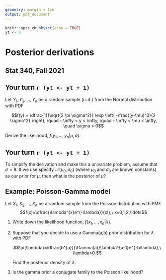 ```yaml
---
geometry: margin = 1in
output: pdf_document
---
```


\pagenumbering{gobble}

```r
knitr::opts_chunk$set(echo = TRUE)
yt <- 0
```

# Posterior derivations
## Stat 340, Fall 2021

\bigskip

## Your turn `r (yt <- yt + 1)`

Let $Y_{1},Y_{2},\ldots,Y_{n}$ be a random sample (i.i.d.) from the Normal distribution with PDF

$$f(y) = \dfrac{1}{\sqrt{2 \pi \sigma^2}} \exp \left( -\frac{(y-\mu)^2}{2 \sigma^2} \right), \quad - \infty < y < \infty, \quad  - \infty < \mu < \infty, \quad \sigma > 0$$

Derive the likelihood, $f(y_1, \ldots, y_n | \mu, \sigma)$.

\vspace{2in}

## Your turn `r (yt <- yt + 1)`

To simplify the derivation and make this a univariate problem, assume that $\sigma = 8$. If we use specify $\mathcal{N}(\mu_0, \sigma_0)$ (where $\mu_0$ and $\sigma_0$ are known constants) as our prior for $\mu$, then what is the posterior of $\mu$?





\clearpage

## Example: Poisson-Gamma model

Let $X_{1},X_{2},\ldots,X_{n}$ be a random sample from the Poisson distribution with PMF 
$$f(x)=\dfrac{\lambda^{x}e^{-\lambda}}{x!},\ x=0,1,2,\ldots$$

1. Write down the likelihood function, $f(x_1, \ldots, x_n | \lambda)$.

\vspace{1.25in}

2. Suppose that you decide to use a Gamma(a,b) prior distribution for $\lambda$ with PDF

    $$\pi(\lambda)=\dfrac{b^{a}}{\Gamma(a)}\lambda^{a-1}e^{-b\lambda},\ \lambda>0.$$ 

    Find the posterior density of $\lambda$.
    
    \vspace{3.75in}

3. Is the gamma prior a conjugate family to the Poisson likelihood?

